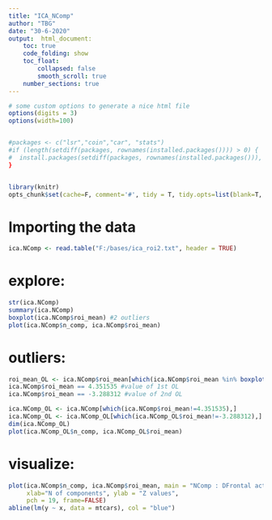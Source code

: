 ---
title: "ICA_NComp"
author: "TBG"
date: "30-6-2020"
output:  html_document:
    toc: true
    code_folding: show
    toc_float: 
        collapsed: false
        smooth_scroll: true
    number_sections: true
---

```{r setup, message=F, echo=F}
# some custom options to generate a nice html file
options(digits = 3)
options(width=100)


#packages <- c("lsr","coin","car", "stats")
#if (length(setdiff(packages, rownames(installed.packages()))) > 0) {
#  install.packages(setdiff(packages, rownames(installed.packages())), repos='http://cran.us.r-project.org')  
}


library(knitr)
opts_chunk$set(cache=F, comment='#', tidy = T, tidy.opts=list(blank=T, width.cutoff=100), fig.align='center', message=F, warning=T, fig.width=6, fig.height=6, dev='svg',eval=T)
```

# Importing the data

```{r import}
ica.NComp <- read.table("F:/bases/ica_roi2.txt", header = TRUE)
```

# explore:
```{r explore}
str(ica.NComp)
summary(ica.NComp)
boxplot(ica.NComp$roi_mean) #2 outliers
plot(ica.NComp$n_comp, ica.NComp$roi_mean)
```

# outliers:
```{r outliers}
roi_mean_OL <- ica.NComp$roi_mean[which(ica.NComp$roi_mean %in% boxplot.stats(ica.NComp$roi_mean)$out)]
ica.NComp$roi_mean == 4.351535 #value of 1st OL
ica.NComp$roi_mean == -3.288312 #value of 2nd OL

ica.NComp_OL <- ica.NComp[which(ica.NComp$roi_mean!=4.351535),]
ica.NComp_OL <- ica.NComp_OL[which(ica.NComp_OL$roi_mean!=-3.288312),]
dim(ica.NComp_OL)
plot(ica.NComp_OL$n_comp, ica.NComp_OL$roi_mean)

```
# visualize:
```{r visualize}
plot(ica.NComp$n_comp, ica.NComp$roi_mean, main = "NComp : DFrontal act",
     xlab="N of components", ylab = "Z values",
     pch = 19, frame=FALSE)
abline(lm(y ~ x, data = mtcars), col = "blue")
```
